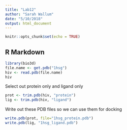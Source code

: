 ```yaml
---
title: "Lab12"
author: "Sarah Wallum"
date: "5/10/2018"
output: html_document
---
```


```r
knitr::opts_chunk$set(echo = TRUE)
```

## R Markdown
```r
library(bio3d)
file.name <- get.pdb("1hsg")
hiv <- read.pdb(file.name)
hiv
```

Select out protein only and ligand only
```r
prot <- trim.pdb(hiv, "protein")  
lig <- trim.pdb(hiv, "ligand")
```

Write out these PDB files so we can use them for docking
```r
write.pdb(prot, file="1hsg_protein.pdb")  
write.pdb(lig, "1hsg_ligand.pdb")
```

